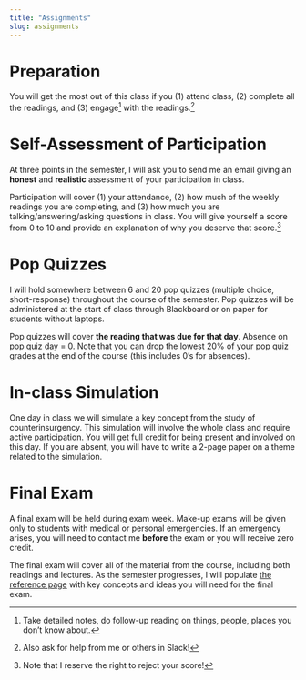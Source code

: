 ```yaml
---
title: "Assignments"
slug: assignments
---
```


# Preparation

<span class="newthought">You will get the most out of this class</span> if you (1) attend class, (2) complete all the readings, and (3) engage^[Take detailed notes, do follow-up reading on things, people, places you don't know about.]  with the readings.^[Also ask for help from me or others in Slack!]


# Self-Assessment of Participation

At three points in the semester, I will ask you to send me an email giving an **honest** and **realistic** assessment of your participation in class. 

Participation will cover (1) your attendance, (2) how much of the weekly readings you are completing, and (3) how much you are talking/answering/asking questions in class. You will give yourself a score from 0 to 10 and provide an explanation of why you deserve that score.^[Note that I reserve the right to reject your score!] 


# Pop Quizzes


I will hold somewhere between 6 and 20 pop quizzes (multiple choice, short-response) throughout the course of the semester. Pop quizzes will be administered at the start of class through Blackboard or on paper for students without laptops. 

Pop quizzes will cover **the reading that was due for that day**. Absence on pop quiz day = 0. Note that you can drop the lowest 20% of your pop quiz grades at the end of the course (this includes 0's for absences). 


# In-class Simulation

One day in class we will simulate a key concept from the study of counterinsurgency. This simulation will involve the whole class and require active participation. You will get full credit for being present and involved on this day. If you are absent, you will have to write a 2-page paper on a theme related to the simulation. 


# Final Exam

A final exam will be held during exam week.  Make-up exams will be given only to students with medical or personal emergencies.  If an emergency arises, you will need to contact me **before** the exam or you will receive zero credit.

The final exam will cover all of the material from the course, including both readings and lectures. As the semester progresses, I will populate [the reference page](/reference/) with key concepts and ideas you will need for the final exam. 

